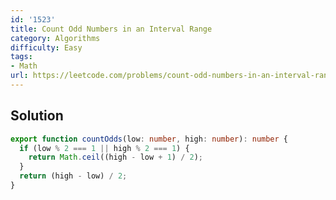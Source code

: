 ```yaml
---
id: '1523'
title: Count Odd Numbers in an Interval Range
category: Algorithms
difficulty: Easy
tags:
- Math
url: https://leetcode.com/problems/count-odd-numbers-in-an-interval-range
---
```


## Solution

```typescript filename="solution.ts" copy
export function countOdds(low: number, high: number): number {
  if (low % 2 === 1 || high % 2 === 1) {
    return Math.ceil((high - low + 1) / 2);
  }
  return (high - low) / 2;
}
```

